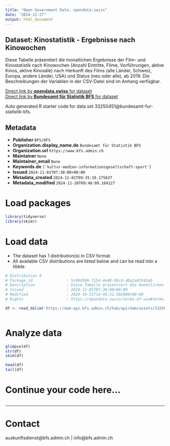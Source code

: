 ```yaml
---
title: "Open Government Data, opendata.swiss"
date: "2024-11-27"
output: html_document
---
```


## Dataset: Kinostatistik - Ergebnisse nach Kinowochen

Diese Tabelle präsentiert die monatlichen Ergebnisse der Film- und Kinostatistik nach Kinowochen (Anzahl Eintritte, Filme, Vorführungen, aktive Kinos, aktive Kinosäle) nach Herkunft des Films (alle Länder, Schweiz, Europa, andere Länder, USA) und Status (neu oder alle), ab 2019. Die Beschreibungen der Variablen in der CSV-Datei sind im Anhang verfügbar.

[Direct link by **opendata.swiss** for dataset](https://opendata.swiss/de/dataset/kinostatistik-ergebnisse-nach-kinowochen2)<br>
[Direct link by **Bundesamt für Statistik BFS** for dataset](https://www.bfs.admin.ch/asset/de/ts-x-16.02.01-01)

Auto generated R starter code for data set 33250451@bundesamt-fur-statistik-bfs.

## Metadata

- **Publisher** `BFS/OFS`
- **Organization.display_name.de** `Bundesamt für Statistik BFS`
- **Organization.url** `https://www.bfs.admin.ch`
- **Maintainer** `None`
- **Maintainer_email** `None`
- **Keywords.de** `['kultur-medien-informationsgesellschaft-sport']`
- **Issued** `2024-11-01T07:30:00+00:00`
- **Metadata_created** `2024-11-01T09:35:19.175637`
- **Metadata_modified** `2024-11-26T09:40:09.184127`


# Load packages

```r

library(tidyverse)
library(skimr)

```

# Load data

-   The dataset has 1 distribution(s) in CSV format.
-   All available CSV distributions are listed below and can be read into a tibble.

```r

# Distribution 0
# Package_id               : 5c69d599-7154-4e48-9bcd-d0a2a63543ab
# Description              : Diese Tabelle präsentiert die monatlichen Ergebnisse der Film- und Kinostatistik nach Kinowochen (Anzahl Eintritte, Filme, Vorführungen, aktive Kinos, aktive Kinosäle) nach Herkunft des Films (alle Länder, Schweiz, Europa, andere Länder, USA) und Status (neu oder alle), ab 2019. Die Beschreibungen der Variablen in der CSV-Datei sind im Anhang verfügbar.
# Issued                   : 2024-11-01T07:30:00+00:00
# Modified                 : 2024-10-31T14:46:31.502000+00:00
# Rights                   : https://opendata.swiss/terms-of-use#terms_by_ask

df <- read_delim('https://dam-api.bfs.admin.ch/hub/api/dam/assets/33250453/master')



```

# Analyze data

```r

glimpse(df)
str(df)
skim(df)

head(df)
tail(df)

```

# Continue your code here...

```r

```

------------------------------------------------------------------------

# Contact

auskunftsdienst@bfs.admin.ch | info@bfs.admin.ch
